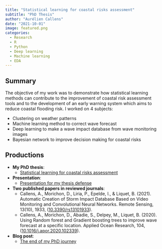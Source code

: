 ```yaml
---
title: "Statistical learning for coastal risks assessment"
subtitle: "PhD Thesis"
author: "Aurélien Callens"
date: "2021-10-01"
image: featured.png
categories:
  - Research
  - R
  - Python
  - Deep learning
  - Machine learning
  - EDA
---
```


## Summary

The objective of my work was to demonstrate how statistical learning methods can contribute to the improvement of coastal risk assessment tools and to the development of an early warning system which aims to reduce coastal flooding risk. I worked on 4 subjects: 

- Clustering on weather patterns 
- Machine learning method to correct wave forecast
- Deep learning to make a wave impact database from wave monitoring images
- Bayesian network to improve decision making for coastal risks

## Productions

- **My PhD thesis**: 
  + <a href="http://www.theses.fr/2021PAUU3016" target="_blank"> Statistical learning for coastal risks assessment</a>

- **Presentation**: 
  + [Presentation for my thesis defense](/doc/Presentation_thesis_Callens_Aurelien.pdf)

- **Two published papers in reviewed journals**: 
    + Callens, A., Morichon, D., Liria, P., Epelde, I., & Liquet, B. (2021). Automatic Creation of Storm Impact Database Based on Video Monitoring and Convolutional Neural Networks. Remote Sensing, 13(10), 1933, (<a href="https://doi.org/10.3390/rs13101933" target="_blank">10.3390/rs13101933</a>).
    + Callens, A., Morichon, D., Abadie, S., Delpey, M., Liquet, B. (2020). Using Random forest and Gradient boosting trees to improve wave forecast at a specific location. Applied Ocean Research, 104, (<a href="https://doi.org/10.1016/j.apor.2020.102339" target="_blank">10.1016/j.apor.2020.102339</a>).

- **Blog post**: 
  + [The end of my PhD journey](/posts/2021-10-02-the-end-of-a-journey/)

